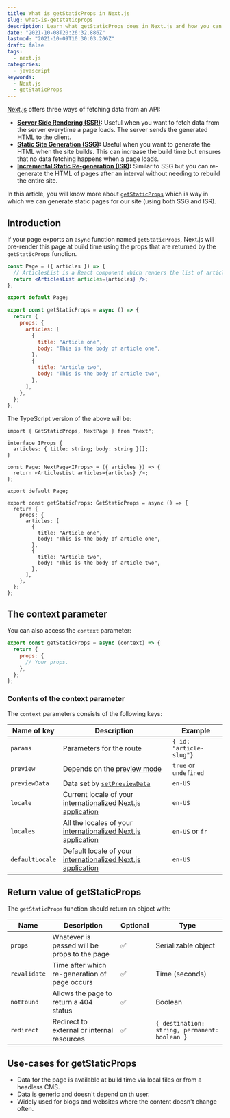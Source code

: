 ```yaml
---
title: What is getStaticProps in Next.js
slug: what-is-getstaticprops
description: Learn what getStaticProps does in Next.js and how you can use it to create fast sites.
date: "2021-10-08T20:26:32.886Z"
lastmod: "2021-10-09T10:30:03.206Z"
draft: false
tags:
  - next.js
categories:
  - javascript
keywords:
  - Next.js
  - getStaticProps
---
```


[Next.js](https://nextjs.org/) offers three ways of fetching data from an API:

- **[Server Side Rendering (SSR)](https://nextjs.org/docs/basic-features/data-fetching#getserversideprops-server-side-rendering):** Useful when you want to fetch data from the server everytime a page loads. The server sends the generated HTML to the client.
- **[Static Site Generation (SSG)](https://nextjs.org/docs/basic-features/data-fetching#getstaticprops-static-generation):** Useful when you want to generate the HTML when the site builds. This can increase the build time but ensures that no data fetching happens when a page loads.
- **[Incremental Static Re-generation (ISR)](https://nextjs.org/docs/basic-features/data-fetching#incremental-static-regeneration):** Similar to SSG but you can re-generate the HTML of pages after an interval without needing to rebuild the entire site.

In this article, you will know more about [`getStaticProps`](https://nextjs.org/docs/basic-features/data-fetching#getstaticprops-static-generation) which is way in which we can generate static pages for our site (using both SSG and ISR).

## Introduction

If your page exports an `async` function named `getStaticProps`, Next.js will pre-render this page at build time using the props that are returned by the `getStaticProps` function.

```jsx
const Page = ({ articles }) => {
  // ArticlesList is a React component which renders the list of articles.
  return <ArticlesList articles={articles} />;
};

export default Page;

export const getStaticProps = async () => {
  return {
    props: {
      articles: [
        {
          title: "Article one",
          body: "This is the body of article one",
        },
        {
          title: "Article two",
          body: "This is the body of article two",
        },
      ],
    },
  };
};
```

The TypeScript version of the above will be:

```tsx {13}
import { GetStaticProps, NextPage } from "next";

interface IProps {
  articles: { title: string; body: string }[];
}

const Page: NextPage<IProps> = ({ articles }) => {
  return <ArticlesList articles={articles} />;
};

export default Page;

export const getStaticProps: GetStaticProps = async () => {
  return {
    props: {
      articles: [
        {
          title: "Article one",
          body: "This is the body of article one",
        },
        {
          title: "Article two",
          body: "This is the body of article two",
        },
      ],
    },
  };
};
```

## The context parameter

You can also access the `context` parameter:

```jsx
export const getStaticProps = async (context) => {
  return {
    props: {
      // Your props.
    },
  };
};
```

### Contents of the context parameter

The `context` parameters consists of the following keys:

| Name of key     | Description                                                                                                                         | Example                 |
| --------------- | ----------------------------------------------------------------------------------------------------------------------------------- | ----------------------- |
| `params`        | Parameters for the route                                                                                                            | `{ id: "article-slug"}` |
| `preview`       | Depends on the [preview mode](https://nextjs.org/docs/advanced-features/preview-mode)                                               | `true` or `undefined`   |
| `previewData`   | Data set by [`setPreviewData`](https://nextjs.org/docs/advanced-features/preview-mode#step-1-create-and-access-a-preview-api-route) | `en-US`                 |
| `locale`        | Current locale of your [internationalized Next.js application](https://nextjs.org/docs/advanced-features/i18n-routing)              | `en-US`                 |
| `locales`       | All the locales of your [internationalized Next.js application](https://nextjs.org/docs/advanced-features/i18n-routing)             | `en-US` or `fr`         |
| `defaultLocale` | Default locale of your [internationalized Next.js application](https://nextjs.org/docs/advanced-features/i18n-routing)              | `en-US`                 |

## Return value of getStaticProps

The `getStaticProps` function should return an object with:

| Name         | Description                                   | Optional | Type                                          |
| ------------ | --------------------------------------------- | -------- | --------------------------------------------- |
| `props`      | Whatever is passed will be props to the page  | ✅       | Serializable object                           |
| `revalidate` | Time after which re-generation of page occurs | ✅       | Time (seconds)                                |
| `notFound`   | Allows the page to return a 404 status        | ✅       | Boolean                                       |
| `redirect`   | Redirect to external or internal resources    | ✅       | `{ destination: string, permanent: boolean }` |

## Use-cases for getStaticProps

- Data for the page is available at build time via local files or from a headless CMS.
- Data is generic and doesn't depend on th user.
- Widely used for blogs and websites where the content doesn't change often.
